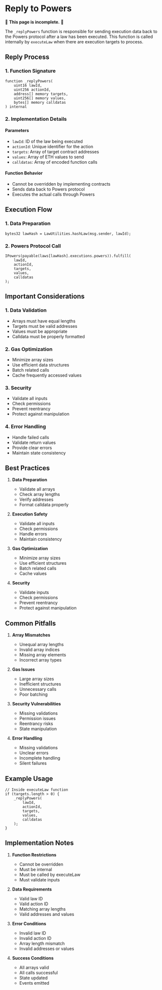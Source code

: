 # Reply to Powers

🚧 **This page is incomplete.** 🚧

The `_replyPowers` function is responsible for sending execution data back to the Powers protocol after a law has been executed. This function is called internally by `executeLaw` when there are execution targets to process.

## Reply Process

### 1. Function Signature
```solidity
function _replyPowers(
    uint16 lawId,
    uint256 actionId,
    address[] memory targets,
    uint256[] memory values,
    bytes[] memory calldatas
) internal
```

### 2. Implementation Details

#### Parameters
- `lawId`: ID of the law being executed
- `actionId`: Unique identifier for the action
- `targets`: Array of target contract addresses
- `values`: Array of ETH values to send
- `calldatas`: Array of encoded function calls

#### Function Behavior
- Cannot be overridden by implementing contracts
- Sends data back to Powers protocol
- Executes the actual calls through Powers

## Execution Flow

### 1. Data Preparation
```solidity
bytes32 lawHash = LawUtilities.hashLaw(msg.sender, lawId);
```

### 2. Powers Protocol Call
```solidity
IPowers(payable(laws[lawHash].executions.powers)).fulfill(
    lawId,
    actionId,
    targets,
    values,
    calldatas
);
```

## Important Considerations

### 1. Data Validation
- Arrays must have equal lengths
- Targets must be valid addresses
- Values must be appropriate
- Calldata must be properly formatted

### 2. Gas Optimization
- Minimize array sizes
- Use efficient data structures
- Batch related calls
- Cache frequently accessed values

### 3. Security
- Validate all inputs
- Check permissions
- Prevent reentrancy
- Protect against manipulation

### 4. Error Handling
- Handle failed calls
- Validate return values
- Provide clear errors
- Maintain state consistency

## Best Practices

1. **Data Preparation**
   - Validate all arrays
   - Check array lengths
   - Verify addresses
   - Format calldata properly

2. **Execution Safety**
   - Validate all inputs
   - Check permissions
   - Handle errors
   - Maintain consistency

3. **Gas Optimization**
   - Minimize array sizes
   - Use efficient structures
   - Batch related calls
   - Cache values

4. **Security**
   - Validate inputs
   - Check permissions
   - Prevent reentrancy
   - Protect against manipulation

## Common Pitfalls

1. **Array Mismatches**
   - Unequal array lengths
   - Invalid array indices
   - Missing array elements
   - Incorrect array types

2. **Gas Issues**
   - Large array sizes
   - Inefficient structures
   - Unnecessary calls
   - Poor batching

3. **Security Vulnerabilities**
   - Missing validations
   - Permission issues
   - Reentrancy risks
   - State manipulation

4. **Error Handling**
   - Missing validations
   - Unclear errors
   - Incomplete handling
   - Silent failures

## Example Usage

```solidity
// Inside executeLaw function
if (targets.length > 0) {
    _replyPowers(
        lawId,
        actionId,
        targets,
        values,
        calldatas
    );
}
```

## Implementation Notes

1. **Function Restrictions**
   - Cannot be overridden
   - Must be internal
   - Must be called by executeLaw
   - Must validate inputs

2. **Data Requirements**
   - Valid law ID
   - Valid action ID
   - Matching array lengths
   - Valid addresses and values

3. **Error Conditions**
   - Invalid law ID
   - Invalid action ID
   - Array length mismatch
   - Invalid addresses or values

4. **Success Conditions**
   - All arrays valid
   - All calls successful
   - State updated
   - Events emitted

